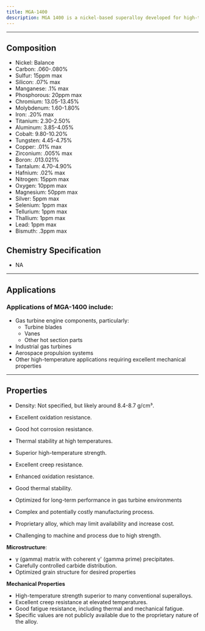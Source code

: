 ```yaml
---
title: MGA-1400
description: MGA 1400 is a nickel-based superalloy developed for high-temperature applications in gas turbine engines. MGA 1400's combination of high-temperature strength, creep resistance, and oxidation resistance makes it an excellent choice for advanced gas turbine applications, particularly in high-stress, high-temperature environments such as turbine blades and vanes. The alloy is optimized for high-temperature strength, creep resistance, and oxidation resistance, maintaining structural integrity at temperatures up to about 1400°F (760°C) or higher.
---
```


---


## Composition

<Card className='properties'>
  <ul>
    <li>Nickel: Balance</li>
    <li>Carbon: .060-.080%</li>
    <li>Sulfur: 15ppm max</li>
    <li>Silicon: .07% max</li>
    <li>Manganese: .1% max</li>
    <li>Phosphorous: 20ppm max</li>
    <li>Chromium: 13.05-13.45%</li>
    <li>Molybdenum: 1.60-1.80%</li>
    <li>Iron: .20% max</li>
    <li>Titanium: 2.30-2.50%</li>
    <li>Aluminum: 3.85-4.05%</li>
    <li>Cobalt: 9.80-10.20%</li>
    <li>Tungsten: 4.45-4.75%</li>
    <li>Copper: .01% max</li>
    <li>Zirconium: .005% max</li>
    <li>Boron: .013.021%</li>
    <li>Tantalum: 4.70-4.90%</li>
    <li>Hafnium: .02% max</li>
    <li>Nitrogen: 15ppm max</li>
    <li>Oxygen: 10ppm max</li>
    <li>Magnesium: 50ppm max</li>
    <li>Silver: 5ppm max</li>
    <li>Selenium: 1ppm max</li>
    <li>Tellurium: 1ppm max</li>
    <li>Thallium: 1ppm max</li>
    <li>Lead: 1ppm max</li>
    <li>Bismuth: .3ppm max</li>
  </ul>
</Card>

## Chemistry Specification

- NA

---

## Applications

### Applications of MGA-1400 include:

- Gas turbine engine components, particularly:
  - Turbine blades
  - Vanes
  - Other hot section parts
- Industrial gas turbines
- Aerospace propulsion systems
- Other high-temperature applications requiring excellent mechanical properties

---

## Properties

- Density: Not specified, but likely around 8.4-8.7 g/cm³.
- Excellent oxidation resistance.
- Good hot corrosion resistance.
- Thermal stability at high temperatures.
- Superior high-temperature strength.
- Excellent creep resistance.
- Enhanced oxidation resistance.
- Good thermal stability.
- Optimized for long-term performance in gas turbine environments

- Complex and potentially costly manufacturing process.
- Proprietary alloy, which may limit availability and increase cost.
- Challenging to machine and process due to high strength.

**Microstructure**:

- γ (gamma) matrix with coherent γ' (gamma prime) precipitates.
- Carefully controlled carbide distribution.
- Optimized grain structure for desired properties

**Mechanical Properties**

- High-temperature strength superior to many conventional superalloys.
- Excellent creep resistance at elevated temperatures.
- Good fatigue resistance, including thermal and mechanical fatigue.
- Specific values are not publicly available due to the proprietary nature of the alloy.
